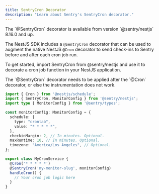 ```yaml
---
title: SentryCron Decorator
description: "Learn about Sentry's SentryCron decorator."
---
```


<Note>
  The `@SentryCron` decorator is available from version `@sentry/nestjs` 8.16.0 and up.
</Note>

The NestJS SDK includes a `@SentryCron` decorator that can be used to augment the native NestJS `@Cron` decorator to
send check-ins to Sentry before and after each cron job run.

To get started, import SentryCron from @sentry/nestjs and use it to decorate a cron job function in your NestJS application.

<Note>
  The `@SentryCron` decorator needs to be applied after the `@Cron` decorator, or else the instrumentation does not work.
</Note>

```typescript
import { Cron } from '@nestjs/schedule';
import { SentryCron, MonitorConfig } from '@sentry/nestjs';
import type { MonitorConfig } from '@sentry/types';

const monitorConfig: MonitorConfig = {
  schedule: {
    type: "crontab",
    value: "* * * * *",
  },
  checkinMargin: 2, // In minutes. Optional.
  maxRuntime: 10, // In minutes. Optional.
  timezone: "America/Los_Angeles", // Optional.
};

export class MyCronService {
  @Cron('* * * * *')
  @SentryCron('my-monitor-slug', monitorConfig)
  handleCron() {
    // Your cron job logic here
  }
}
```
